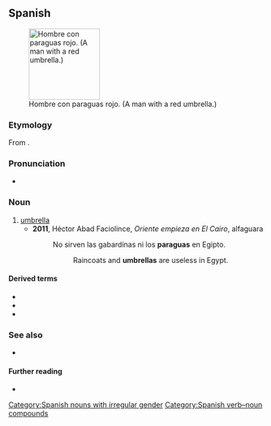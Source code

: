 {{also|paragüas}}
==Spanish==
{{wikipedia|lang=es}}
[[File:Happy man in a rainy day.jpg|thumb|140px|Hombre con paraguas rojo. (A man with a red umbrella.)]]

===Etymology===
From {{compound|parar|agua|t1=to [[stop]]|t2=[[water]]|lang=es}}.<!-- confirmed with real. dicc. esp. not "para" (for) + "agua" (water) -->

===Pronunciation===
* {{es-IPA}}

===Noun===
{{es-noun|m|paraguas}}

# [[umbrella]]
#* '''2011''', Héctor Abad Faciolince, ''Oriente empieza en El Cairo'', alfaguara {{ISBN|9789587581881}}
#*: No sirven las gabardinas ni los '''paraguas''' en Egipto.
#*:: Raincoats and '''umbrellas''' are useless in Egypt.

====Derived terms====
* {{l|es|paraguazo}}
* {{l|es|paragüero}}
* {{l|es|paragüita}}

===See also===
* {{l|es|parasol}}

====Further reading====
* {{R:DRAE 2001}}

[[Category:Spanish nouns with irregular gender]]
[[Category:Spanish verb–noun compounds]]